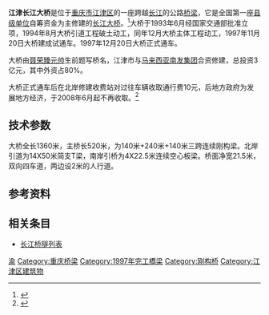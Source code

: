 {{Infobox_Bridge
|bridge_name=江津长江大桥
|image=Jiangjing Yangtze river bridge.jpg
|caption=
|official_name=
|carries={{中国国道名|348}}
|crosses=[[长江|长江]] 
|locale={{CHN}}[[重庆市|重庆市]][[江津区|江津区]]
|maint=
|id=
|design=
|mainspan={{convert|240|m|ft|0|abbr=on}}
|length={{convert|1360|m|ft|0|abbr=on}}
|width=21.5 米
|height=
|load=
|clearance=
|below=
|traffic=
|begin=1994年8月
|open=
|closed=
|complete=1997年11月20日
|toll=
|troll=
|map_cue=
|map_image=
|map_text=
|map_width=
|coordinates= {{Coord|29.261|106.257|dim:1000_scale:10000_region:CN_type:landmark_source:dewiki|display=inline,title}}
|lat=
|long=
}}
'''江津长江大桥'''是位于[[重庆市|重庆市]][[江津区|江津区]]的一座跨越[[长江|长江]]的公路[[桥梁|桥梁]]，它是全国第一座[[县级单位|县级单位]]自筹资金为主修建的[[长江大桥|长江大桥]]。<ref> {{Cite web|url=http://www.jjdj.cn/2010/01/01/3176.html/|title=品读江津系列（二）：名山圣水读江津|author=|date=2010年1月1日|publisher=江津党建网|language=中文|accessdate=|quote=}}{{dead link|date=2018年3月 |bot=InternetArchiveBot |fix-attempted=yes }}</ref>大桥于1993年6月经国家交通部批准立项，1994年8月大桥引道工程破土动工，同年12月大桥主体工程动工，1997年11月20日大桥建成试通车。1997年12月20日大桥正式通车。

大桥由[[聂荣臻|聂荣臻]][[元帅|元帅]]生前题写桥名，江津市与[[马来西亚|马来西亚]][[南发集团|南发集团]]合资修建，总投资3亿元，其中外资占80%。 

大桥正式通车后在北岸修建收费站对过往车辆收取通行费10元，后地方政府为发展地方经济，于2008年6月起不再收取。<ref>{{Cite web |url= http://www.chinahighway.com/news/2008/243499.php |title= 江津长江大桥6月份前停止收费 |author=  |date= 2008年4月4日 |publisher= 中国公路网 |language= 中文 |accessdate=  |quote=  |archive-date= 2019年9月11日 |archive-url= https://web.archive.org/web/20190911081125/http://www.chinahighway.com/news/2008/243499.php |dead-url= no }}</ref>

== 技术参数 ==
大桥全长1360米，主桥长520米，为140米+240米+140米三跨连续刚构梁。北岸引道为14X50米简支T梁，南岸引桥为4X22.5米连续空心板梁。桥面净宽21.5米，双向四车道，两边设2米的人行道。

==参考资料==
<references/>

==相关条目==
* [[长江桥隧列表|长江桥隧列表]]


{{Crossings navbox
|structure= [[长江桥隧列表|桥梁与隧道]]
|place= [[长江|长江]]
|bridge= 江津长江大桥
|bridge signs= {{中国国道名|348}}
|upstream= [[油溪长江大桥|油溪长江大桥]]
|upstream signs= {{China Expwy Name|S49|P=重庆}}
|downstream= [[几江长江大桥|几江长江大桥]]
|downstream signs= 六车道公路
}}
{{重慶橋樑}}
[[Category:长江大桥|渝]]
[[Category:重庆桥梁|Category:重庆桥梁]]
[[Category:1997年完工橋梁|Category:1997年完工橋梁]]
[[Category:刚构桥|Category:刚构桥]]
[[Category:江津区建筑物|Category:江津区建筑物]]